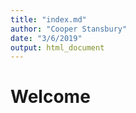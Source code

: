 ```yaml
---
title: "index.md"
author: "Cooper Stansbury"
date: "3/6/2019"
output: html_document
---
```


# Welcome